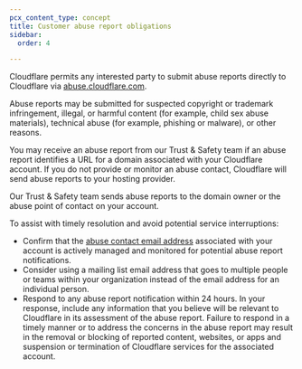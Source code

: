 ```yaml
---
pcx_content_type: concept
title: Customer abuse report obligations
sidebar:
  order: 4

---
```


Cloudflare permits any interested party to submit abuse reports directly to Cloudflare via [abuse.cloudflare.com](https://abuse.cloudflare.com/).

Abuse reports may be submitted for suspected copyright or trademark infringement, illegal, or harmful content (for example, child sex abuse materials), technical abuse (for example, phishing or malware), or other reasons.

You may receive an abuse report from our Trust & Safety team if an abuse report identifies a URL for a domain associated with your Cloudflare account. If you do not provide or monitor an abuse contact, Cloudflare will send abuse reports to your hosting provider.

Our Trust & Safety team sends abuse reports to the domain owner or the abuse point of contact on your account.

To assist with timely resolution and avoid potential service interruptions:

* Confirm that the [abuse contact email address](/fundamentals/setup/account/account-security/abuse-contact/) associated with your account is actively managed and monitored for potential abuse report notifications.
* Consider using a mailing list email address that goes to multiple people or teams within your organization instead of the email address for an individual person.
* Respond to any abuse report notification within 24 hours. In your response, include any information that you believe will be relevant to Cloudflare in its assessment of the abuse report. Failure to respond in a timely manner or to address the concerns in the abuse report may result in the removal or blocking of reported content, websites, or apps and suspension or termination of Cloudflare services for the associated account.
